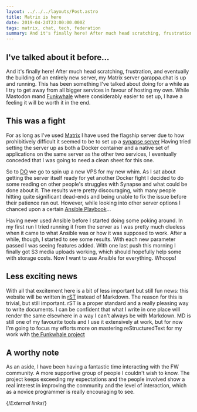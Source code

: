 ```yaml
---
layout: ../../../layouts/Post.astro
title: Matrix is here
date: 2019-04-24T23:00:00.000Z
tags: matrix, chat, tech, federation
summary: And it's finally here! After much head scratching, frustration, and eventually the building of an entirely new server, my Matrix server is up and running.
---
```


## I've talked about it before…

And it's finally here! After much head scratching, frustration, and eventually the building of an entirely new server, my Matrix server garappa.chat is up and running. This has been something I've talked about doing for a while as I try to get away from all bigger services in favour of hosting my own. While Mastodon mand [Funkwhale][tanukitunes] where considerably easier to set up, I have a feeling it will be worth it in the end.

## This was a fight

For as long as I've used [Matrix][matrix] I have used the flagship server due to how prohibitively difficult it seemed to be to set up a [synapse server][synapse] Having tried setting the server up as both a Docker container and a native set of applications on the same server as the other two services, I eventually conceded that I was going to need a clean sheet for this one.

So to [DO][digitalocean] we go to spin up a new VPS for my new whim. As I sat about getting the server itself ready for yet another Docker fight I decided to do some reading on other people's struggles with Synapse and what could be done about it. The results were pretty discouraging, with many people hitting quite significant dead-ends and being unable to fix the issue before their patience ran out. However, while looking into other server options I chanced upon a certain [Ansible Playbook][ansible-playbook]…

Having never used Ansible before I started doing some poking around. In my first run I tried running it from the server as I was pretty much clueless when it came to what Ansible was or how it was supposed to work. After a while, though, I started to see some results. With each new parameter passed I was seeing features added. With one last push this morning I finally got S3 media uploads working, which should hopefully help some with storage costs. Now I want to use Ansible for everything. Whoops!

## Less exciting news

With all that excitement here is a bit of less important but still fun news: this website will be written in [rST][rst] instead of Markdown. The reason for this is trivial, but still important. rST is a proper standard and a really pleasing way to write documents. I can be confident that what I write in one place will render the same elsewhere in a way I can't always be with Markdown. MD is still one of my favourite tools and I use it extensively at work, but for now I'm going to focus my efforts more on mastering reStructuredText for my work with [the Funkwhale project][funkwhale]

## A worthy note

As an aside, I have been having a fantastic time interacting with the FW community. A more supportive group of people I couldn't wish to know. The project keeps exceeding my expectations and the people involved show a real interest in improving the community and the level of interaction, which as a novice programmer is really encouraging to see.

{/*External links*/}

[ansible-playbook]: https://github.com/spantaleev/matrix-docker-ansible-deploy
[digitalocean]: https://digitalocean.com
[funkwhale]: https://funkwhale.audio
[matrix]: https://matrix.org
[rst]: http://docutils.sourceforge.net/rst.html
[synapse]: https://matrix.org/docs/projects/server/synapse.html
[tanukitunes]: https://tanukitunes.com
